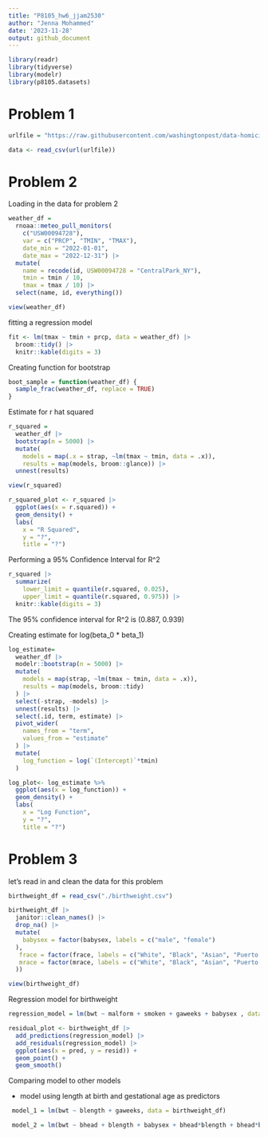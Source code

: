 ```yaml
---
title: "P8105_hw6_jjam2530"
author: "Jenna Mohammed"
date: '2023-11-28'
output: github_document
---
```


```r
library(readr)
library(tidyverse)
library(modelr)
library(p8105.datasets)
```

# Problem 1
```r
urlfile = "https://raw.githubusercontent.com/washingtonpost/data-homicides/master/homicide-data.csv"

data <- read_csv(url(urlfile))
```

# Problem 2 

Loading in the data for problem 2

```r
weather_df = 
  rnoaa::meteo_pull_monitors(
    c("USW00094728"),
    var = c("PRCP", "TMIN", "TMAX"), 
    date_min = "2022-01-01",
    date_max = "2022-12-31") |>
  mutate(
    name = recode(id, USW00094728 = "CentralPark_NY"),
    tmin = tmin / 10,
    tmax = tmax / 10) |>
  select(name, id, everything())

view(weather_df)
```

fitting a regression model 

```r
fit <- lm(tmax ~ tmin + prcp, data = weather_df) |>
  broom::tidy() |> 
  knitr::kable(digits = 3)
```

Creating function for bootstrap

```r
boot_sample = function(weather_df) {
  sample_frac(weather_df, replace = TRUE)
}
```

Estimate for r hat squared 

```r
r_squared = 
  weather_df |>
  bootstrap(n = 5000) |>
  mutate(
    models = map(.x = strap, ~lm(tmax ~ tmin, data = .x)),
    results = map(models, broom::glance)) |>
  unnest(results)

view(r_squared)

r_squared_plot <- r_squared |>
  ggplot(aes(x = r.squared)) + 
  geom_density() +
  labs( 
    x = "R Squared",
    y = "?",
    title = "?")

```

Performing a 95% Confidence Interval for R^2


```r
r_squared |>
  summarize(
    lower_limit = quantile(r.squared, 0.025), 
    upper_limit = quantile(r.squared, 0.975)) |>
  knitr::kable(digits = 3)
```


The 95% confidence interval for R^2 is (0.887, 0.939)

Creating estimate for log(beta_0 * beta_1)

```r

log_estimate= 
  weather_df |>
  modelr::bootstrap(n = 5000) |>
  mutate(
    models = map(strap, ~lm(tmax ~ tmin, data = .x)),
    results = map(models, broom::tidy)
  ) |>
  select(-strap, -models) |>
  unnest(results) |>
  select(.id, term, estimate) |>
  pivot_wider(
    names_from = "term", 
    values_from = "estimate"
  ) |>
  mutate(
    log_function = log(`(Intercept)`*tmin)
  ) 

log_plot<- log_estimate %>%
  ggplot(aes(x = log_function)) + 
  geom_density() +
  labs( 
    x = "Log Function",
    y = "?",
    title = "?")
```



# Problem 3 

let's read in and clean the data for this problem 

```r

birthweight_df = read_csv("./birthweight.csv")

birthweight_df |>
  janitor::clean_names() |>
  drop_na() |>
  mutate(
    babysex = factor(babysex, labels = c("male", "female")
  ), 
   frace = factor(frace, labels = c("White", "Black", "Asian", "Puerto Rican", "Other")),
   mrace = factor(mrace, labels = c("White", "Black", "Asian", "Puerto Rican")
  )) 

view(birthweight_df)
```


Regression model for birthweight

```r
regression_model = lm(bwt ~ malform + smoken + gaweeks + babysex , data = birthweight_df)

residual_plot <- birthweight_df |>
  add_predictions(regression_model) |>
  add_residuals(regression_model) |>
  ggplot(aes(x = pred, y = resid)) +
  geom_point() +
  geom_smooth()


```

Comparing model to other models 


- model using length at birth and gestational age as predictors

```r

 model_1 = lm(bwt ~ blength + gaweeks, data = birthweight_df)

 model_2 = lm(bwt ~ bhead + blength + babysex + bhead*blength + bhead*babysex + blength*babysex, data = birthweight_df)
```


